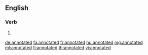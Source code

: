 ==English==

===Verb===
{{head|en}}

# {{en-past of|annotate}}

[[de:annotated]]
[[fa:annotated]]
[[fr:annotated]]
[[hu:annotated]]
[[mg:annotated]]
[[ml:annotated]]
[[fi:annotated]]
[[th:annotated]]
[[vi:annotated]]
